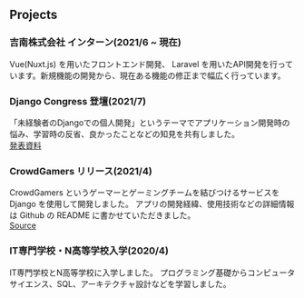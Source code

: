 ## Projects

### 吉南株式会社 インターン(2021/6 ~ 現在)

Vue(Nuxt.js) を用いたフロントエンド開発、
Laravel を用いたAPI開発を行っています。新規機能の開発から、現在ある機能の修正まで幅広く行っています。


### Django Congress 登壇(2021/7)

「未経験者のDjangoでの個人開発」というテーマでアプリケーション開発時の悩み、学習時の反省、良かったことなどの知見を共有しました。  
[発表資料]( https://speakerdeck.com/haruu_iq/wei-jing-yan-zhe-falsedjangodefalsege-ren-kai-fa)


### CrowdGamers リリース(2021/4)

CrowdGamers というゲーマーとゲーミングチームを結びつけるサービスを Django を使用して開発しました。
アプリの開発経緯、使用技術などの詳細情報は Github の README に書かせていただきました。  
[Source](https://github.com/haruu8/CrowdGamers)



### IT専門学校・N高等学校入学(2020/4)

IT専門学校とN高等学校に入学しました。
プログラミング基礎からコンピュータサイエンス、SQL、アーキテクチャ設計などを学習しました。